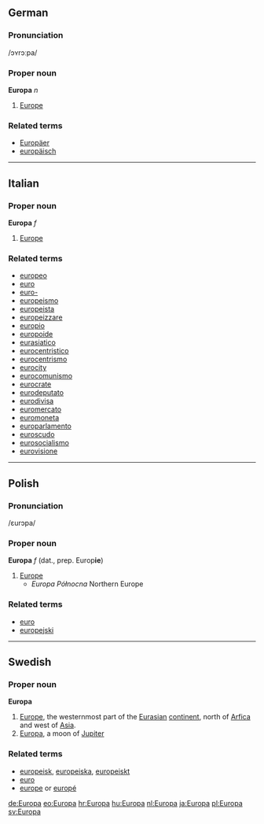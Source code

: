 ==German==
===Pronunciation===
/ɔʏrɔːpa/

===Proper noun===
'''Europa''' ''n''

#[[Europe]]

===Related terms===
*[[Europäer]]
*[[europäisch]]

----

==Italian==
===Proper noun===
'''Europa''' ''f''

# [[Europe]]

===Related terms===
*[[europeo]]
*[[euro]]
*[[euro-]]
*[[europeismo]]
*[[europeista]]
*[[europeizzare]]
*[[europio]]
*[[europoide]]
*[[eurasiatico]]
*[[eurocentristico]]
*[[eurocentrismo]]
*[[eurocity]]
*[[eurocomunismo]]
*[[eurocrate]]
*[[eurodeputato]]
*[[eurodivisa]]
*[[euromercato]]
*[[euromoneta]]
*[[europarlamento]]
*[[euroscudo]]
*[[eurosocialismo]]
*[[eurovisione]]

----

==Polish==
===Pronunciation===
/ɛurɔpa/

===Proper noun===
'''Europa''' ''f'' (dat., prep. Europ'''ie''')

#[[Europe]]
#* ''Europa Północna'' Northern Europe

===Related terms===
*[[euro]]
*[[europejski]]
----
==Swedish==
===Proper noun===
'''Europa'''

#[[Europe]], the westernmost part of the [[Eurasian]] [[continent]], north of [[Arfica]] and west of [[Asia]].
#[[Europa#English|Europa]], a moon of [[Jupiter]]

===Related terms===
*[[europeisk]], [[europeiska]], [[europeiskt]]
*[[euro]]
*[[europe]] or [[europé]]

[[de:Europa]]
[[eo:Europa]]
[[hr:Europa]]
[[hu:Europa]]
[[nl:Europa]]
[[ja:Europa]]
[[pl:Europa]]
[[sv:Europa]]